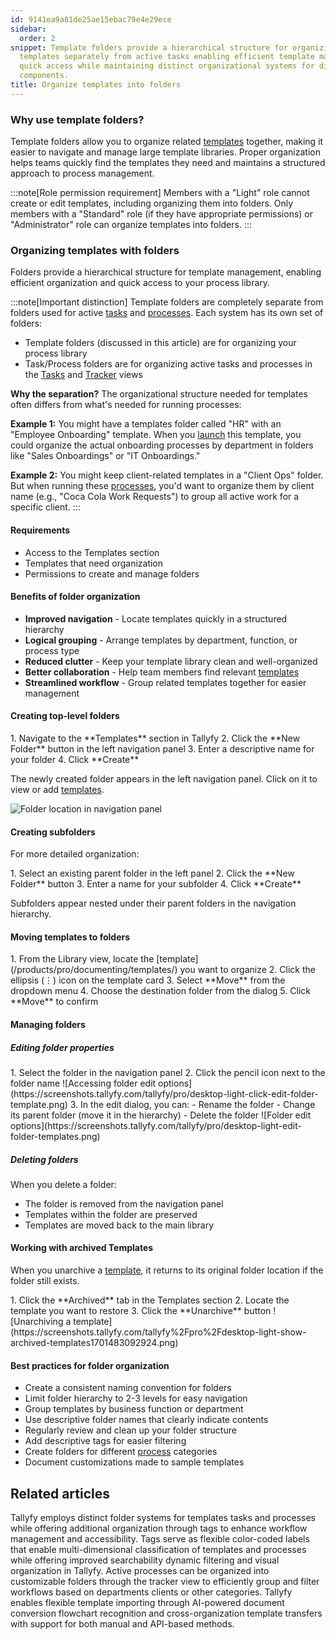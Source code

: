 ```yaml
---
id: 9141ea9a81de25ae15ebac79e4e29ece
sidebar:
  order: 2
snippet: Template folders provide a hierarchical structure for organizing process
  templates separately from active tasks enabling efficient template management and
  quick access while maintaining distinct organizational systems for different workflow
  components.
title: Organize templates into folders
---
```



### Why use template folders?

Template folders allow you to organize related [templates](/products/pro/documenting/templates/) together, making it easier to navigate and manage large template libraries. Proper organization helps teams quickly find the templates they need and maintains a structured approach to process management.

:::note[Role permission requirement]
Members with a "Light" role cannot create or edit templates, including organizing them into folders. Only members with a "Standard" role (if they have appropriate permissions) or "Administrator" role can organize templates into folders.
:::

### Organizing templates with folders

Folders provide a hierarchical structure for template management, enabling efficient organization and quick access to your process library.

:::note[Important distinction]
Template folders are completely separate from folders used for active [tasks](/products/pro/tracking-and-tasks/tasks/) and [processes](/products/pro/tracking-and-tasks/processes/). Each system has its own set of folders:
- Template folders (discussed in this article) are for organizing your process library
- Task/Process folders are for organizing active tasks and processes in the [Tasks](/products/pro/tracking-and-tasks/tasks-view/) and [Tracker](/products/pro/tracking-and-tasks/tracker-view/) views

**Why the separation?** The organizational structure needed for templates often differs from what's needed for running processes:

**Example 1:** You might have a templates folder called "HR" with an "Employee Onboarding" template. When you [launch](/products/pro/launching/) this template, you could organize the actual onboarding processes by department in folders like "Sales Onboardings" or "IT Onboardings."

**Example 2:** You might keep client-related templates in a "Client Ops" folder. But when running these [processes](/products/pro/tracking-and-tasks/processes/), you'd want to organize them by client name (e.g., "Coca Cola Work Requests") to group all active work for a specific client.
:::

#### Requirements
- Access to the Templates section
- Templates that need organization
- Permissions to create and manage folders

#### Benefits of folder organization
- **Improved navigation** - Locate templates quickly in a structured hierarchy
- **Logical grouping** - Arrange templates by department, function, or process type
- **Reduced clutter** - Keep your template library clean and well-organized
- **Better collaboration** - Help team members find relevant [templates](/products/pro/documenting/templates/)
- **Streamlined workflow** - Group related templates together for easier management

#### Creating top-level folders

<Steps>
1. Navigate to the **Templates** section in Tallyfy
2. Click the **New Folder** button in the left navigation panel
3. Enter a descriptive name for your folder
4. Click **Create**
</Steps>

The newly created folder appears in the left navigation panel. Click on it to view or add [templates](/products/pro/documenting/templates/).

![Folder location in navigation panel](https://screenshots.tallyfy.com/tallyfy/pro/desktop-light-point-folders-templates.png)

#### Creating subfolders

For more detailed organization:

<Steps>
1. Select an existing parent folder in the left panel
2. Click the **New Folder** button
3. Enter a name for your subfolder
4. Click **Create**
</Steps>

Subfolders appear nested under their parent folders in the navigation hierarchy.

#### Moving templates to folders

<Steps>
1. From the Library view, locate the [template](/products/pro/documenting/templates/) you want to organize
2. Click the ellipsis (⋮) icon on the template card
3. Select **Move** from the dropdown menu
4. Choose the destination folder from the dialog
5. Click **Move** to confirm
</Steps>

#### Managing folders

##### Editing folder properties
<Steps>
1. Select the folder in the navigation panel
2. Click the pencil icon next to the folder name
   ![Accessing folder edit options](https://screenshots.tallyfy.com/tallyfy/pro/desktop-light-click-edit-folder-template.png)
3. In the edit dialog, you can:
   - Rename the folder
   - Change its parent folder (move it in the hierarchy)
   - Delete the folder
   ![Folder edit options](https://screenshots.tallyfy.com/tallyfy/pro/desktop-light-edit-folder-templates.png)
</Steps>

##### Deleting folders
When you delete a folder:
- The folder is removed from the navigation panel
- Templates within the folder are preserved
- Templates are moved back to the main library

#### Working with archived Templates

When you unarchive a [template](/products/pro/documenting/templates/), it returns to its original folder location if the folder still exists.

<Steps>
1. Click the **Archived** tab in the Templates section 
2. Locate the template you want to restore
3. Click the **Unarchive** button
   ![Unarchiving a template](https://screenshots.tallyfy.com/tallyfy%2Fpro%2Fdesktop-light-show-archived-templates1701483092924.png)
</Steps>

#### Best practices for folder organization
- Create a consistent naming convention for folders
- Limit folder hierarchy to 2-3 levels for easy navigation
- Group templates by business function or department
- Use descriptive folder names that clearly indicate contents
- Regularly review and clean up your folder structure
- Add descriptive tags for easier filtering
- Create folders for different [process](/products/pro/tracking-and-tasks/processes/) categories
- Document customizations made to sample templates


## Related articles
<CardGrid>
<LinkTitleCard header="<b>Tasks View > Organize tasks and processes into folders</b>" href="/products/pro/tracking-and-tasks/tasks-view/how-can-i-add-tasks-to-folders-in-tallyfy/" > Tallyfy employs distinct folder systems for templates tasks and processes while offering additional organization through tags to enhance workflow management and accessibility. </LinkTitleCard>
<LinkTitleCard header="<b>Templates > Tags</b>" href="/products/pro/documenting/templates/how-to-manage-templates-and-processes-with-tags/" > Tags serve as flexible color-coded labels that enable multi-dimensional classification of templates and processes while offering improved searchability dynamic filtering and visual organization in Tallyfy. </LinkTitleCard>
<LinkTitleCard header="<b>Organize Processes > Organize processes into folders</b>" href="/products/pro/tracking-and-tasks/tracker-view/organize-processes/how-can-i-add-tasks-to-folders-in-tallyfy/" > Active processes can be organized into customizable folders through the tracker view to efficiently group and filter workflows based on departments clients or other categories. </LinkTitleCard>
<LinkTitleCard header="<b>Templates > Import a template</b>" href="/products/pro/documenting/templates/import-feature/" > Tallyfy enables flexible template importing through AI-powered document conversion flowchart recognition and cross-organization template transfers with support for both manual and API-based methods. </LinkTitleCard>
</CardGrid>